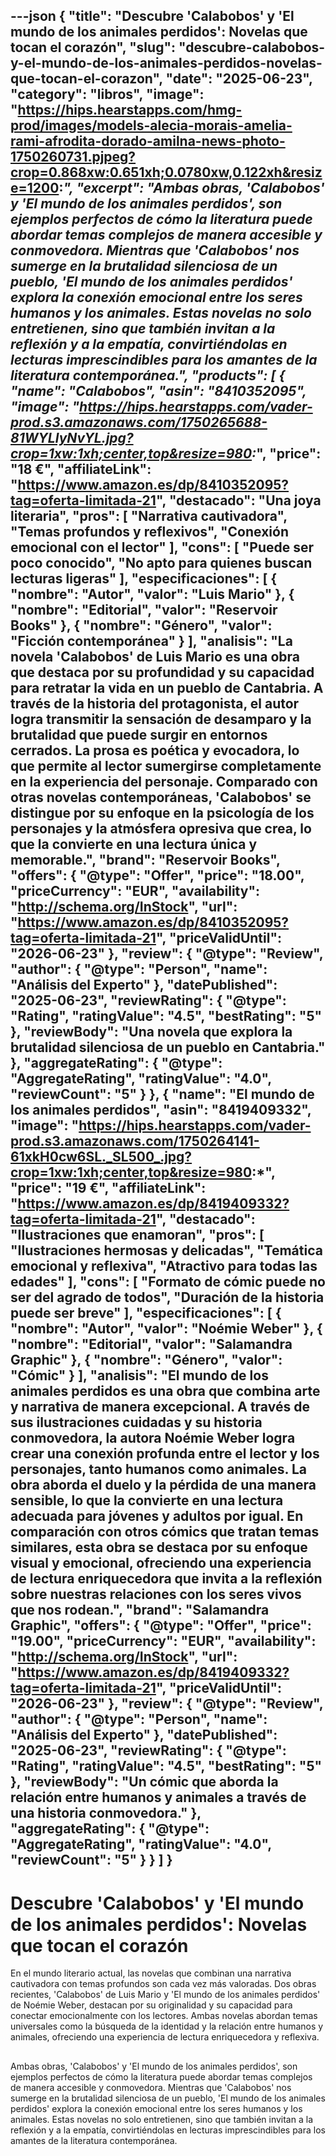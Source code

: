 ---json
{
  "title": "Descubre 'Calabobos' y 'El mundo de los animales perdidos': Novelas que tocan el corazón",
  "slug": "descubre-calabobos-y-el-mundo-de-los-animales-perdidos-novelas-que-tocan-el-corazon",
  "date": "2025-06-23",
  "category": "libros",
  "image": "https://hips.hearstapps.com/hmg-prod/images/models-alecia-morais-amelia-rami-afrodita-dorado-amilna-news-photo-1750260731.pjpeg?crop=0.868xw:0.651xh;0.0780xw,0.122xh&resize=1200:*",
  "excerpt": "Ambas obras, 'Calabobos' y 'El mundo de los animales perdidos', son ejemplos perfectos de cómo la literatura puede abordar temas complejos de manera accesible y conmovedora. Mientras que 'Calabobos' nos sumerge en la brutalidad silenciosa de un pueblo, 'El mundo de los animales perdidos' explora la conexión emocional entre los seres humanos y los animales. Estas novelas no solo entretienen, sino que también invitan a la reflexión y a la empatía, convirtiéndolas en lecturas imprescindibles para los amantes de la literatura contemporánea.",
  "products": [
    {
      "name": "Calabobos",
      "asin": "8410352095",
      "image": "https://hips.hearstapps.com/vader-prod.s3.amazonaws.com/1750265688-81WYLlyNvYL.jpg?crop=1xw:1xh;center,top&resize=980:*",
      "price": "18 €",
      "affiliateLink": "https://www.amazon.es/dp/8410352095?tag=oferta-limitada-21",
      "destacado": "Una joya literaria",
      "pros": [
        "Narrativa cautivadora",
        "Temas profundos y reflexivos",
        "Conexión emocional con el lector"
      ],
      "cons": [
        "Puede ser poco conocido",
        "No apto para quienes buscan lecturas ligeras"
      ],
      "especificaciones": [
        {
          "nombre": "Autor",
          "valor": "Luis Mario"
        },
        {
          "nombre": "Editorial",
          "valor": "Reservoir Books"
        },
        {
          "nombre": "Género",
          "valor": "Ficción contemporánea"
        }
      ],
      "analisis": "La novela 'Calabobos' de Luis Mario es una obra que destaca por su profundidad y su capacidad para retratar la vida en un pueblo de Cantabria. A través de la historia del protagonista, el autor logra transmitir la sensación de desamparo y la brutalidad que puede surgir en entornos cerrados. La prosa es poética y evocadora, lo que permite al lector sumergirse completamente en la experiencia del personaje. Comparado con otras novelas contemporáneas, 'Calabobos' se distingue por su enfoque en la psicología de los personajes y la atmósfera opresiva que crea, lo que la convierte en una lectura única y memorable.",
      "brand": "Reservoir Books",
      "offers": {
        "@type": "Offer",
        "price": "18.00",
        "priceCurrency": "EUR",
        "availability": "http://schema.org/InStock",
        "url": "https://www.amazon.es/dp/8410352095?tag=oferta-limitada-21",
        "priceValidUntil": "2026-06-23"
      },
      "review": {
        "@type": "Review",
        "author": {
          "@type": "Person",
          "name": "Análisis del Experto"
        },
        "datePublished": "2025-06-23",
        "reviewRating": {
          "@type": "Rating",
          "ratingValue": "4.5",
          "bestRating": "5"
        },
        "reviewBody": "Una novela que explora la brutalidad silenciosa de un pueblo en Cantabria."
      },
      "aggregateRating": {
        "@type": "AggregateRating",
        "ratingValue": "4.0",
        "reviewCount": "5"
      }
    },
    {
      "name": "El mundo de los animales perdidos",
      "asin": "8419409332",
      "image": "https://hips.hearstapps.com/vader-prod.s3.amazonaws.com/1750264141-61xkH0cw6SL._SL500_.jpg?crop=1xw:1xh;center,top&resize=980:*",
      "price": "19 €",
      "affiliateLink": "https://www.amazon.es/dp/8419409332?tag=oferta-limitada-21",
      "destacado": "Ilustraciones que enamoran",
      "pros": [
        "Ilustraciones hermosas y delicadas",
        "Temática emocional y reflexiva",
        "Atractivo para todas las edades"
      ],
      "cons": [
        "Formato de cómic puede no ser del agrado de todos",
        "Duración de la historia puede ser breve"
      ],
      "especificaciones": [
        {
          "nombre": "Autor",
          "valor": "Noémie Weber"
        },
        {
          "nombre": "Editorial",
          "valor": "Salamandra Graphic"
        },
        {
          "nombre": "Género",
          "valor": "Cómic"
        }
      ],
      "analisis": "El mundo de los animales perdidos es una obra que combina arte y narrativa de manera excepcional. A través de sus ilustraciones cuidadas y su historia conmovedora, la autora Noémie Weber logra crear una conexión profunda entre el lector y los personajes, tanto humanos como animales. La obra aborda el duelo y la pérdida de una manera sensible, lo que la convierte en una lectura adecuada para jóvenes y adultos por igual. En comparación con otros cómics que tratan temas similares, esta obra se destaca por su enfoque visual y emocional, ofreciendo una experiencia de lectura enriquecedora que invita a la reflexión sobre nuestras relaciones con los seres vivos que nos rodean.",
      "brand": "Salamandra Graphic",
      "offers": {
        "@type": "Offer",
        "price": "19.00",
        "priceCurrency": "EUR",
        "availability": "http://schema.org/InStock",
        "url": "https://www.amazon.es/dp/8419409332?tag=oferta-limitada-21",
        "priceValidUntil": "2026-06-23"
      },
      "review": {
        "@type": "Review",
        "author": {
          "@type": "Person",
          "name": "Análisis del Experto"
        },
        "datePublished": "2025-06-23",
        "reviewRating": {
          "@type": "Rating",
          "ratingValue": "4.5",
          "bestRating": "5"
        },
        "reviewBody": "Un cómic que aborda la relación entre humanos y animales a través de una historia conmovedora."
      },
      "aggregateRating": {
        "@type": "AggregateRating",
        "ratingValue": "4.0",
        "reviewCount": "5"
      }
    }
  ]
}
---

# Descubre 'Calabobos' y 'El mundo de los animales perdidos': Novelas que tocan el corazón


En el mundo literario actual, las novelas que combinan una narrativa cautivadora con temas profundos son cada vez más valoradas. Dos obras recientes, 'Calabobos' de Luis Mario y 'El mundo de los animales perdidos' de Noémie Weber, destacan por su originalidad y su capacidad para conectar emocionalmente con los lectores. Ambas novelas abordan temas universales como la búsqueda de la identidad y la relación entre humanos y animales, ofreciendo una experiencia de lectura enriquecedora y reflexiva.

## 

<ProductRankingTable products={products} />

## 

<ProductDetailCard product={products[0]} index={0} />

<ProductDetailCard product={products[1]} index={1} />

## 

Ambas obras, 'Calabobos' y 'El mundo de los animales perdidos', son ejemplos perfectos de cómo la literatura puede abordar temas complejos de manera accesible y conmovedora. Mientras que 'Calabobos' nos sumerge en la brutalidad silenciosa de un pueblo, 'El mundo de los animales perdidos' explora la conexión emocional entre los seres humanos y los animales. Estas novelas no solo entretienen, sino que también invitan a la reflexión y a la empatía, convirtiéndolas en lecturas imprescindibles para los amantes de la literatura contemporánea.
